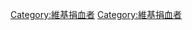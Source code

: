 {{Userbox
  |border-c = #cc0000
  |border-s = 1
  |id-c     = #ffffff
  |id-s     = 14
  |id-fc    = #cc0000
  |info-c   = #ffcccc
  |info-s   = 10
  |info-fc  = #000000
  |id       = 恆常捐血
  |info     = 這個用戶是'''定期[[捐血]]'''者。
}}
<includeonly>[[Category:維基捐血者]]</includeonly><noinclude>
[[Category:維基捐血者]]
</noinclude>